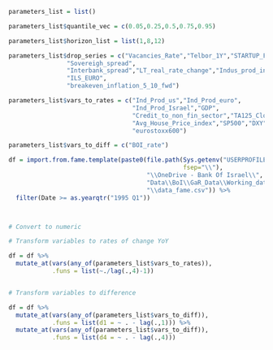 
```r

parameters_list = list()

parameters_list$quantile_vec = c(0.05,0.25,0.5,0.75,0.95)

parameters_list$horizon_list = list(1,8,12)

parameters_list$drop_series = c("Vacancies_Rate","Telbor_1Y","STARTUP_FP",
                "Sovereigh_spread",
                "Interbank_spread","LT_real_rate_change","Indus_prod_ind",
                "ILS_EURO",
                "breakeven_inflation_5_10_fwd")

parameters_list$vars_to_rates = c("Ind_Prod_us","Ind_Prod_euro",
                                  "Ind_Prod_Israel","GDP",
                                  "Credit_to_non_fin_sector","TA125_Close",
                                  "Avg_House_Price_index","SP500","DXY",
                                  "eurostoxx600")

parameters_list$vars_to_diff = c("BOI_rate")


```


```r

df = import.from.fame.template(paste0(file.path(Sys.getenv("USERPROFILE"),
                                                fsep="\\"),
                                      "\\OneDrive - Bank Of Israel\\",
                                      "Data\\BoI\\GaR_Data\\Working_data",
                                      "\\data_fame.csv")) %>% 
  filter(Date >= as.yearqtr("1995 Q1"))




```


```r

# Convert to numeric

# Transform variables to rates of change YoY

df = df %>% 
  mutate_at(vars(any_of(parameters_list$vars_to_rates)),
            .funs = list(~./lag(.,4)-1))


# Transform variables to difference

df = df %>% 
  mutate_at(vars(any_of(parameters_list$vars_to_diff)),
            .funs = list(d1 = ~ . - lag(.,1))) %>% 
  mutate_at(vars(any_of(parameters_list$vars_to_diff)),
            .funs = list(d4 = ~ . - lag(.,4)))



```

